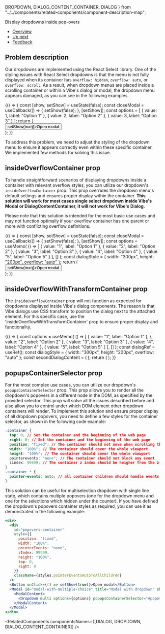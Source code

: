   DROPDOWN,
  DIALOG_CONTENT_CONTAINER,
  DIALOG
} from "../../components/related-components/component-description-map";

<Meta title="Technical Patterns/Dropdowns inside pop-overs" />

<!--- Component documentation -->

<ComponentNameDecorator withFoundationBackground>Display dropdowns inside pop-overs</ComponentNameDecorator>

- [Overview](#overview)
- [Up next](#up-next)
- [Feedback](#feedback)

## Problem description

Our dropdowns are implemented using the <Link href="https://react-select.com/home">React Select</Link> library.
One of the styling issues with React Select dropdowns is that the menu is not fully displayed when its container has `overflow: hidden`, `overflow: auto`, or `overflow: scroll`.
As a result, when dropdown menus are placed inside a scrolling container or within a Vibe's dialog or modal, the dropdown menu appears damaged, as you can see in the following examples.

<Canvas>
  <Story name="Modal with damaged dropdown">
    {() => {
      const [show, setShow] = useState(false);
      const closeModal = useCallback(() => {
        setShow(false);
      }, [setShow]);
      const options = [
        { value: 1, label: "Option 1" },
        { value: 2, label: "Option 2" },
        { value: 3, label: "Option 3" }
      ];
      return (
        <div>
          <Button onClick={() => setShow(true)}>Open modal</Button>
          <Modal title="Modal with dropdown" show={show} onClose={closeModal}>
            <ModalContent>
              <Dropdown options={options} />
            </ModalContent>
          </Modal>
        </div>
      );
    }}
  </Story>
</Canvas>

To address this problem, we need to adjust the styling of the dropdown menu to ensure it appears correctly even within these specific container.
We implemented few methods for solving this issue.

## insideOverflowContainer prop

To handle straightforward scenarios of displaying dropdowns inside a container with relevant overflow styles, you can utilize our dropdown's <code>insideOverflowContainer</code> prop.
This prop overrides the dropdown menu's default settings and ensures proper display within the container.
**This solution will work for most cases single select dropdown inside Vibe's Modal or DialogContentContainer, it will not work for Vibe's Dialog.**

Please note that this solution is intended for the most basic use cases and may not function optimally if your
overflow container has one parent or more with conflicting overflow definitions.

<Canvas>
  <Story name="insideOverflowContainer">
    {() => {
      const [show, setShow] = useState(false);
      const closeModal = useCallback(() => {
        setShow(false);
      }, [setShow]);
      const options = useMemo(
        () => [
          { value: "1", label: "Option 1" },
          { value: "2", label: "Option 2" },
          { value: "3", label: "Option 3" },
          { value: "4", label: "Option 4" },
          { value: "5", label: "Option 5" }
        ],
        []
      );
      const dialogStyle = { width: "300px", height: "200px", overflow: "auto" };
      return (
        <Flex gap={Flex.gaps.LARGE}>
          <DialogContentContainer style={dialogStyle}>
            <Dropdown placeholder="Dropdown inside a scrollable dialog" options={options} insideOverflowContainer />
          </DialogContentContainer>
          <div>
            <Button onClick={() => setShow(true)}>Open modal</Button>
            <Modal title="Modal with dropdown" show={show} onClose={closeModal}>
              <ModalContent>
                <Dropdown options={options} insideOverflowContainer />
              </ModalContent>
            </Modal>
          </div>
        </Flex>
      );
    }}
  </Story>
</Canvas>

## insideOverflowWithTransformContainer prop

The <code>insideOverflowContainer</code> prop will not function as expected for dropdowns displayed inside Vibe's dialog components.
The reason is that Vibe dialogs use CSS transform to position the dialog next to the attached element.
For this specific case, use the 'insideOverflowWithTransformContainer' prop to ensure proper display and functionality.

<Canvas>
  <Story name="insideOverflowWithTransformContainer">
    {() => {
      const options = useMemo(
        () => [
          { value: "1", label: "Option 1" },
          { value: "2", label: "Option 2" },
          { value: "3", label: "Option 3" },
          { value: "4", label: "Option 4" },
          { value: "5", label: "Option 5" }
        ],
        []
      );
      const dialogRef = useRef();
      const dialogStyle = { width: "300px", height: "200px", overflow: "auto" };
      const secondDialogContent = (
        <DialogContentContainer style={dialogStyle} ref={dialogRef}>
          <Dropdown
            placeholder="Dropdown inside a scrollable dialog"
            options={options}
            insideOverflowWithTransformContainer
          />
        </DialogContentContainer>
      );
      return (
        <Dialog
          ref={dialogRef}
          content={secondDialogContent}
          hideTrigger={Dialog.hideShowTriggers.CLICK_OUTSIDE}
          showTrigger={Dialog.hideShowTriggers.CLICK}
        >
          <Button>Press me for dropdown inside dialog!</Button>
        </Dialog>
      );
    }}
  </Story>
</Canvas>

## popupsContainerSelector prop

For the most complex use cases, you can utilize our dropdown's <code>popupsContainerSelector</code> prop.
This prop allows you to render all the dropdown's popovers in a different node in the DOM, as specified by the provided selector.
This prop will solve all the issues described before and also allow you to control under which DOM element other dropdown containers will render.
To implement this solution and ensure proper display of all dropdown popovers, you need to define a few styles for the container selector, as shown in the following code example:

```css
.container {
  top: 0; // Set the container and the beginning of the web page
  right: 0; // Set the container and the beginning of the web page
  position: "fixed"; // The container should not move when scrolling the web page
  width: "100%"; // The container should cover the whole viewport
  height: "100%"; // The container should cover the whole viewport
  pointerevents: "none"; // The container should not block any event
  zindex: 99999; // The container z index should be heigher from the z-index of the modal/dialog which contains the dropdown itself
}
.container * {
  pointer-events: auto; // all container children should handle events as usual
}
```

<!--- We are hiding the story from the docs block becasue it's not working well in this view because of the way stories render there -->

This solution can be useful for multiselection dropdown with single line state, which contains multiple popovers (one for the dropdown menu and one for the selections which hidden under the counter).
If you have defined the dropdown's popovers container styles as required, you can use it as demonstrated in the following example:

```jsx
<div>
  <div
    id="popovers-container"
    style={{
      position: "fixed",
      width: "100%",
      pointerEvents: "none",
      zIndex: 99999,
      height: "100%",
      top: 0,
      right: 0
    }}
    className={styles.pointerEventsAutoToAllChildren}
  />
  <Button onClick={() => setShow(true)}>Open modal</Button>
  <Modal id="modal-with-multiple-choice" title="Modal with dropdown" show={show} onClose={closeModal}>
    <ModalContent>
      <Dropdown multi options={options} popupsContainerSelector="#popovers-container" />
    </ModalContent>
  </Modal>
</div>
```

<RelatedComponents componentsNames={[DIALOG, DROPDOWN, DIALOG_CONTENT_CONTAINER]} />
